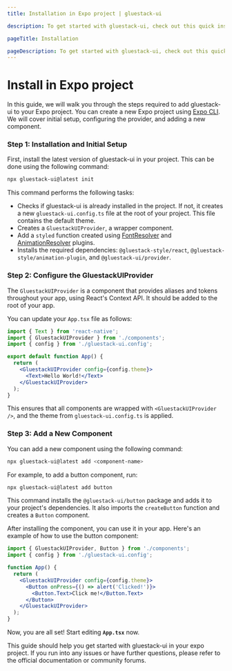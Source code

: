 ```yaml
---
title: Installation in Expo project | gluestack-ui

description: To get started with gluestack-ui, check out this quick installation guide. It provides simple steps to help you install and use the library in your projects.

pageTitle: Installation

pageDescription: To get started with gluestack-ui, check out this quick installation guide. It provides simple steps to help you install and use the library in your projects.
---
```




<Meta title="Getting Started/Install in Expo" />

# Install in Expo project

In this guide, we will walk you through the steps required to add gluestack-ui to your Expo project. You can create a new Expo project using [Expo CLI](https://docs.expo.dev/get-started/create-a-new-app/). We will cover initial setup, configuring the provider, and adding a new component.

### Step 1: Installation and Initial Setup

First, install the latest version of gluestack-ui in your project. This can be done using the following command:

```bash
npx gluestack-ui@latest init
```

This command performs the following tasks:

- Checks if gluestack-ui is already installed in the project. If not, it creates a new `gluestack-ui.config.ts` file at the root of your project. This file contains the default theme.
- Creates a `GluestackUIProvider`, a wrapper component.
- Add a `styled` function created using [FontResolver](https://style.gluestack.io/docs/plugins/fonts-plugin) and [AnimationResolver](https://style.gluestack.io/docs/plugins/animation-plugin) plugins.
- Installs the required dependencies: `@gluestack-style/react`, `@gluestack-style/animation-plugin`, and `@gluestack-ui/provider`.

### Step 2: Configure the GluestackUIProvider

The `GluestackUIProvider` is a component that provides aliases and tokens throughout your app, using React's Context API. It should be added to the root of your app.

You can update your `App.tsx` file as follows:

```jsx
import { Text } from 'react-native';
import { GluestackUIProvider } from './components';
import { config } from './gluestack-ui.config';

export default function App() {
  return (
    <GluestackUIProvider config={config.theme}>
      <Text>Hello World!</Text>
    </GluestackUIProvider>
  );
}
```

This ensures that all components are wrapped with `<GluestackUIProvider />`, and the theme from `gluestack-ui.config.ts` is applied.

### Step 3: Add a New Component

You can add a new component using the following command:

```bash
npx gluestack-ui@latest add <component-name>
```

For example, to add a button component, run:

```bash
npx gluestack-ui@latest add button
```

This command installs the `@gluestack-ui/button` package and adds it to your project's dependencies. It also imports the `createButton` function and creates a `Button` component.

After installing the component, you can use it in your app. Here's an example of how to use the button component:

```jsx
import { GluestackUIProvider, Button } from './components';
import { config } from './gluestack-ui.config';

function App() {
  return (
    <GluestackUIProvider config={config.theme}>
      <Button onPress={() => alert('Clicked!')}>
        <Button.Text>Click me!</Button.Text>
      </Button>
    </GluestackUIProvider>
  );
}
```

Now, you are all set! Start editing **`App.tsx`** now.

This guide should help you get started with gluestack-ui in your expo project. If you run into any issues or have further questions, please refer to the official documentation or community forums.
